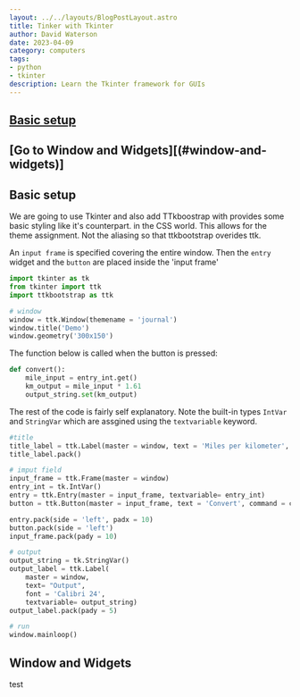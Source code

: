 ```yaml
---
layout: ../../layouts/BlogPostLayout.astro
title: Tinker with Tkinter
author: David Waterson
date: 2023-04-09
category: computers
tags:
- python
- tkinter
description: Learn the Tkinter framework for GUIs
---
```


## [Basic setup](#basic-setup)
## [Go to Window and Widgets][(#window-and-widgets)]

## Basic setup

We are going to use Tkinter and also add TTkboostrap with provides some basic styling like it's counterpart. in the CSS world. This allows for the theme assignment. Not the aliasing so that ttkbootstrap overides ttk.

An `input frame` is specified covering the entire window. Then the `entry` widget and the `button` are placed inside the 'input frame'

```py
import tkinter as tk
from tkinter import ttk
import ttkbootstrap as ttk

# window
window = ttk.Window(themename = 'journal')
window.title('Demo')
window.geometry('300x150')
```

The function below is called when the button is pressed:

```py
def convert():
    mile_input = entry_int.get()
    km_output = mile_input * 1.61
    output_string.set(km_output)
```
The rest of the code is fairly self explanatory. Note
the built-in types `IntVar` and `StringVar` which are assgined using the `textvariable` keyword. 

```py
#title
title_label = ttk.Label(master = window, text = 'Miles per kilometer', font = 'Calibri 24 bold')
title_label.pack()

# imput field
input_frame = ttk.Frame(master = window)
entry_int = tk.IntVar()
entry = ttk.Entry(master = input_frame, textvariable= entry_int)
button = ttk.Button(master = input_frame, text = 'Convert', command = convert)

entry.pack(side = 'left', padx = 10)
button.pack(side = 'left')
input_frame.pack(pady = 10)

# output
output_string = tk.StringVar()
output_label = ttk.Label(
    master = window,
    text= "Output",
    font = 'Calibri 24',
    textvariable= output_string)
output_label.pack(pady = 5)

# run
window.mainloop()
```

## Window and Widgets














test